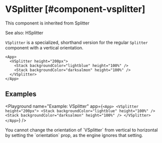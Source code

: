 
# VSplitter [#component-vsplitter]

This component is inherited from <SmartLink href="/components/Splitter">Splitter</SmartLink>

See also: <SmartLink href="/components/HSplitter">HSplitter</SmartLink>

`VSplitter` is a specialized, shorthand version for the regular `Splitter` component with a vertical orientation.

```ueml copy
<App>
  <VSplitter height="200px">
    <Stack backgroundColor="lightblue" height="100%" />
    <Stack backgroundColor="darksalmon" height="100%" />
  </VSplitter>
</App>
```

## Examples

<Playground
  name="Example: VSplitter"
  app={`
    <App>
      <VSplitter height="200px">
        <Stack backgroundColor="lightblue" height="100%" />
        <Stack backgroundColor="darksalmon" height="100%" />
      </VSplitter>
    </App>
  `}
/>

<Callout type="info" emoji="📔">
You cannot change the orientation of `VSplitter` from vertical to horizontal by setting the `orientation` prop, as the engine ignores that setting.
</Callout>


